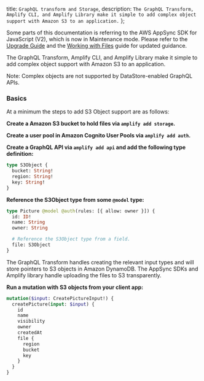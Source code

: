   title: `GraphQL transform and Storage`,
  description: `The GraphQL Transform, Amplify CLI, and Amplify Library make it simple to add complex object support with Amazon S3 to an application.`
};

<Callout>

Some parts of this documentation is referring to the AWS AppSync SDK for JavaScript (V2), which is now in Maintenance mode. Please refer to the [Upgrade Guide](/lib/graphqlapi/upgrade-guide) and the [Working with Files](/lib/graphqlapi/working-with-files/) guide for updated guidance.

</Callout>

The GraphQL Transform, Amplify CLI, and Amplify Library make it simple to add complex object support with Amazon S3 to an application.

<Callout warning>

  Note: Complex objects are not supported by DataStore-enabled GraphQL APIs.
  
</Callout>

### Basics

At a minimum the steps to add S3 Object support are as follows:

**Create a Amazon S3 bucket to hold files via `amplify add storage`.**

**Create a user pool in Amazon Cognito User Pools via `amplify add auth`.**

**Create a GraphQL API via `amplify add api` and add the following type definition:**

```graphql
type S3Object {
  bucket: String!
  region: String!
  key: String!
}
```

**Reference the S3Object type from some `@model` type:**

```graphql
type Picture @model @auth(rules: [{ allow: owner }]) {
  id: ID!
  name: String
  owner: String

  # Reference the S3Object type from a field.
  file: S3Object
}
```

The GraphQL Transform handles creating the relevant input types and will store pointers to S3 objects in Amazon DynamoDB. The AppSync SDKs and Amplify library handle uploading the files to S3 transparently.

**Run a mutation with S3 objects from your client app:**

```graphql
mutation($input: CreatePictureInput!) {
  createPicture(input: $input) {
    id
    name
    visibility
    owner
    createdAt
    file {
      region
      bucket
      key
    }
  }
}
```
